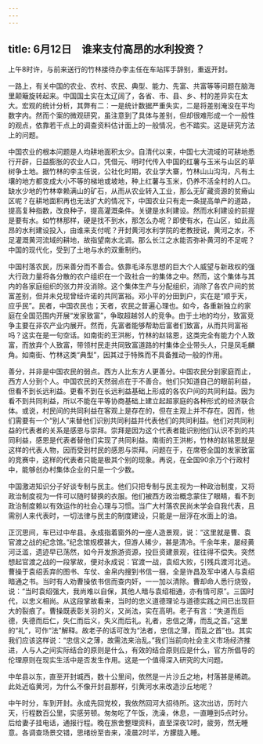 ```yaml
---
---
---
```

title: 6月12日　谁来支付高昂的水利投资？
---

上午8时许，与前来送行的竹林接待办李主任在车站挥手辞别，重返开封。

一路上，有关中国的农业、农村、农民、典型、能力、先富、共富等等问题在脑海里颠簸旋转起来。中国国土实在太辽阔了，各省、市、县、乡、村的差异实在太大。宏观的统计分析，其弊有二：一是统计数据严重失实，二是将差别淹没在平均数字内。然而个案的微观研究，虽注意到了具体与差别，但却很难形成一个一般性的观点，依靠若干点上的调查资料估计面上的一般情况，也不踏实。这是研究方法上的问题。

中国农业的根本问题是人均耕地面积太少。自清代以来，中国七大流域的可耕地悉行开辟，日益膨胀的农业人口，凭借元、明时代传入中国的红薯与玉米与山区的草树争土地。据竹林的李主任说，公社化时期，农业学大寨，竹林山山沟沟，凡有土壤的地方都变成大小不等的梯地或坡地，种上红薯与玉米，仍养不活全村的人口。缺水少地的竹林幸赖满山的矿石，从而从农业转入工业，那么无矿藏资源的贫瘠山区呢？在耕地面积再也无法扩大的情况下，中国农业只有走一条提高单产的道路，提高复种指数，改良种子，提高灌溉条件。关键是水利建设。然而水利建设的前提是要有水。如竹林那样，硬是找不到水，那怎么办呢？即使有水，在山区，如此高昂的水利建设投入，由谁来支付呢？开封黄河水利学院的老教授说，黄河之水，不足灌溉黄河流域的耕地，故指望南水北调。那么长江之水能否弥补黄河的不足呢？中国的现代化，受到了土地与水的双重制约。

中国村落农民，历来善分而不善合。依靠毛泽东思想的巨大个人威望与新政权的强大行政力量将各分散的农户组织在一个政社合一的集体之中。然而，这个集体与其内的各家庭组织的张力并没消除。这个集体生产与分配组织，消除了各农户间的贫富差别，但并未兑现曾经许诺的共同富裕。邓小平的分田到户，实在是“顺乎天，应乎民”。民者，中国农民也；天者，农民之普遍心理也。如今，各重新独立的家庭在全国范围内开展“发家致富”，争取超越邻人的竞争。由于土地的均分，致富竞争主要在非农产业内展开。然而，先富者能够帮助后富者们致富，从而共同富裕吗？这实在是一句空话。如南街的王洪彬，竹林的赵铭恩，这类完全有能力个人致富，而放弃个人致富，带领村民走共同致富道路的村集体企业带头人，只是凤毛麟角。如南街、竹林这类“典型”，因其过于特殊而不具备推动一般的作用。

善分，并非是中国农民的弱点。西方人比东方人更善分。中国农民分到家庭而止，西方人分到个人。中国农民的天然弱点在于不善合。他们只知道自己的眼前利益，但看不到长远利益。更看不到在长远利益基础上形成的各农户间的共同利益。因为看不到共同利益，所以不能在平等协商基础上建立起超家庭的各种形式的经济联合体。或说，村民间的共同利益在客观上是存在的，但在主观上并不存在。因而，他们需要有一个“别人”来替他们识别共同利益并代表他们的共同利益。他们对共同利益的代表者的关系是感恩与崇拜。崇拜是因为这个代表者能识别他们认识不到的共同利益，感恩是代表者替他们实现了共同利益。南街的王洪彬，竹林的赵铭恩就是这样的代表人物，因而受到村民的感恩与崇拜。问题在于，在席卷全国的发家致富的竞赛中，这样的代表者只能是极其个别的现象。再说，在全国90余万个行政村中，能够创办村集体企业的只是一个少数。

中国激进知识分子好谈专制与民主。他们只把专制与民主视为一种政治制度，又将政治制度视为一件可以随时替换的衣服。他们被西方政治概念蒙住了眼睛，看不到政治制度赖以有效运作的社会心理与习惯。当广大村落农民尚未学会自我代表，且需别人来代表时，一切法律与民主的制度建设，只能是一层浮在水面上的油。

正沉思间，车已过中牟县。永成指着窗外的一座人造景观，说：“这里就是曹、袁官渡之战的纪念馆。”纪念馆规模甚大，但游人稀少，甚是清冷。千余年来，屡经黄河泛滥，遗迹早已荡然，如今开发旅游资源，投巨资建景观，往往得不偿失。突然想起官渡之战的一段掌故，便对永成说：官渡一战，袁绍大败，引残兵渡河北逃。曹操于袁绍丢弃的图书、车仗、金帛内搜到书信一捆，全是许昌及军中诸人与袁绍暗通之书。当时有人劝曹操依书信而查内奸，一一加以清除。曹却命人悉行烧毁，说：“当时袁绍强大，我尚难以自保，其他人暗与袁绍相通，亦有情可原”。三国时代，以忠义相尚。从这段掌故看来，当时的忠义道德理论与道德实践之间已出现巨大的裂痕了。曹操既表彰关羽的义，又尚法，实在高明。老子有言：“失道而后德，失德而后仁，失仁而后义，失义而后礼。礼者，忠信之薄，而乱之首。”这里的“礼”，可作“法”解释。故老子的话可改为“法者，忠信之薄，而乱之首”也。其实我们应该这样说：“忠信义之薄，故需法来治乱。”我们当前向社会主义市场经济推进，人与人之间实际结合的原则是什么，有效的结合原则应是什么，官方所倡导的伦理原则在现实生活中是否发生作用。这是一个值得深入研究的大问题。

中牟县以东，直至开封城西，数十公里间，依然是一片沙丘之地，村落甚是稀疏。此处近临黄河，为什么不像开封县那样，引黄河水来改造沙丘地呢？

中午时分，车到开封。永成先回党校，我依然回河大招待所。这次出访，历时六天，行程数百公里，实感劳顿。匆匆吃了午饭，洗澡，休息，一直睡到5点时分。后给妻子挂电话，通报行程。晚在旅舍整理资料，直至深夜12时，疲劳，然无睡意。各调查场景交错，思绪纷至沓来，凌晨2时半，方朦胧入睡。